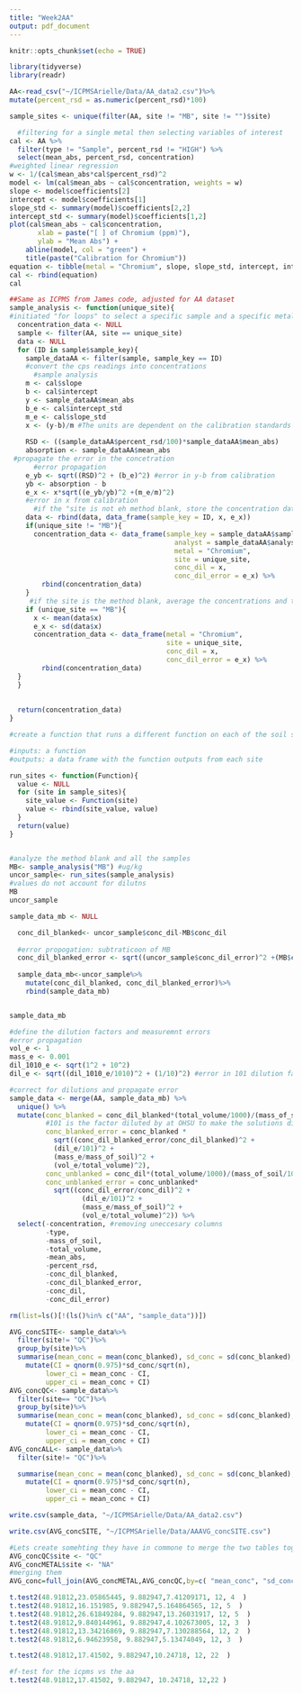 ```yaml
---
title: "Week2AA"
output: pdf_document
---
```


```r
knitr::opts_chunk$set(echo = TRUE)
```

```r
library(tidyverse)
library(readr)
```

```r

AA<-read_csv("~/ICPMSArielle/Data/AA_data2.csv")%>%
mutate(percent_rsd = as.numeric(percent_rsd)*100)

```

```r
sample_sites <- unique(filter(AA, site != "MB", site != "")$site)
```

```r

  #filtering for a single metal then selecting variables of interest
cal <- AA %>%
  filter(type != "Sample", percent_rsd != "HIGH") %>%
  select(mean_abs, percent_rsd, concentration)
#weighted linear regression
w <- 1/(cal$mean_abs*cal$percent_rsd)^2
model <- lm(cal$mean_abs ~ cal$concentration, weights = w)
slope <- model$coefficients[2]
intercept <- model$coefficients[1]
slope_std <- summary(model)$coefficients[2,2]
intercept_std <- summary(model)$coefficients[1,2]
plot(cal$mean_abs ~ cal$concentration,
       xlab = paste("[ ] of Chromium (ppm)"),
       ylab = "Mean Abs") +
    abline(model, col = "green") +
    title(paste("Calibration for Chromium"))
equation <- tibble(metal = "Chromium", slope, slope_std, intercept, intercept_std)
cal <- rbind(equation)
cal

```

```r

##Same as ICPMS from James code, adjusted for AA dataset
sample_analysis <- function(unique_site){ 
#initiated "for loops" to select a specific sample and a specific metal
  concentration_data <- NULL
  sample <- filter(AA, site == unique_site)
  data <- NULL
  for (ID in sample$sample_key){
    sample_dataAA <- filter(sample, sample_key == ID)
    #convert the cps readings into concentrations
      #sample analysis
    m <- cal$slope
    b <- cal$intercept
    y <- sample_dataAA$mean_abs
    b_e <- cal$intercept_std
    m_e <- cal$slope_std
    x <- (y-b)/m #The units are dependent on the calibration standards (Kg/mL)
    
    RSD <- ((sample_dataAA$percent_rsd/100)*sample_dataAA$mean_abs)
    absorption <- sample_dataAA$mean_abs
 #propagate the error in the concetration
      #error propagation
    e_yb <- sqrt((RSD)^2 + (b_e)^2) #error in y-b from calibration
    yb <- absorption - b
    e_x <- x*sqrt((e_yb/yb)^2 +(m_e/m)^2) 
    #error in x from calibration
      #if the "site is not eh method blank, store the concentration data
    data <- rbind(data, data_frame(sample_key = ID, x, e_x))
    if(unique_site != "MB"){
      concentration_data <- data_frame(sample_key = sample_dataAA$sample_key,
                                         analyst = sample_dataAA$analyst,
                                         metal = "Chromium",
                                         site = unique_site,
                                         conc_dil = x,
                                         conc_dil_error = e_x) %>%
        rbind(concentration_data)
    }
     #if the site is the method blank, average the concentrations and then store the data
    if (unique_site == "MB"){
      x <- mean(data$x)
      e_x <- sd(data$x)
      concentration_data <- data_frame(metal = "Chromium",
                                       site = unique_site,
                                       conc_dil = x,
                                       conc_dil_error = e_x) %>%
        rbind(concentration_data)
  }
  }
  
  
  return(concentration_data)
}

```


```r
#create a function that runs a different function on each of the soil sample sites

#inputs: a function
#outputs: a data frame with the function outputs from each site

run_sites <- function(Function){
  value <- NULL
  for (site in sample_sites){
    site_value <- Function(site)
    value <- rbind(site_value, value)
  }
  return(value)
}



```

```r
#analyze the method blank and all the samples
MB<- sample_analysis("MB") #ug/kg
uncor_sample<- run_sites(sample_analysis)
#values do not account for dilutns
MB
uncor_sample


```


```r
sample_data_mb <- NULL

  conc_dil_blanked<- uncor_sample$conc_dil-MB$conc_dil
  
  #error propogation: subtraticoon of MB
  conc_dil_blanked_error <- sqrt((uncor_sample$conc_dil_error)^2 +(MB$conc_dil_error)^2)
  
  sample_data_mb<-uncor_sample%>%
    mutate(conc_dil_blanked, conc_dil_blanked_error)%>%
    rbind(sample_data_mb)


sample_data_mb

```


```r
#define the dilution factors and measuremnt errors
#error propagation
vol_e <- 1
mass_e <- 0.001
dil_1010_e <- sqrt(1^2 + 10^2)
dil_e <- sqrt((dil_1010_e/1010)^2 + (1/10)^2) #error in 101 dilution factor

#correct for dilutions and propagate error
sample_data <- merge(AA, sample_data_mb) %>%
  unique() %>%
  mutate(conc_blanked = conc_dil_blanked*(total_volume/1000)/(mass_of_soil/1000),
         #101 is the factor diluted by at OHSU to make the solutions dilute enought to run the ICPMS on
         conc_blanked_error = conc_blanked *   
           sqrt((conc_dil_blanked_error/conc_dil_blanked)^2 + 
           (dil_e/101)^2 +
           (mass_e/mass_of_soil)^2 +
           (vol_e/total_volume)^2),
         conc_unblanked = conc_dil*(total_volume/1000)/(mass_of_soil/1000)*101,
         conc_unblanked_error = conc_unblanked*
           sqrt((conc_dil_error/conc_dil)^2 +
                  (dil_e/101)^2 +
                  (mass_e/mass_of_soil)^2 +
                  (vol_e/total_volume)^2)) %>%
  select(-concentration, #removing uneccesary columns
         -type,
         -mass_of_soil,
         -total_volume,
         -mean_abs,
         -percent_rsd,
         -conc_dil_blanked,
         -conc_dil_blanked_error,
         -conc_dil,
         -conc_dil_error)

```


```r
rm(list=ls()[!(ls()%in% c("AA", "sample_data"))])
```


```r
AVG_concSITE<- sample_data%>%
  filter(site!= "QC")%>%
  group_by(site)%>%
  summarise(mean_conc = mean(conc_blanked), sd_conc = sd(conc_blanked), n = n()) %>%
    mutate(CI = qnorm(0.975)*sd_conc/sqrt(n),
         lower_ci = mean_conc - CI,
         upper_ci = mean_conc + CI)
AVG_concQC<- sample_data%>%
  filter(site== "QC")%>%
  group_by(site)%>%
  summarise(mean_conc = mean(conc_blanked), sd_conc = sd(conc_blanked), n = n()) %>%
    mutate(CI = qnorm(0.975)*sd_conc/sqrt(n),
         lower_ci = mean_conc - CI,
         upper_ci = mean_conc + CI)
AVG_concALL<- sample_data%>%
  filter(site!= "QC")%>%

  summarise(mean_conc = mean(conc_blanked), sd_conc = sd(conc_blanked), n = n()) %>%
    mutate(CI = qnorm(0.975)*sd_conc/sqrt(n),
         lower_ci = mean_conc - CI,
         upper_ci = mean_conc + CI)

write.csv(sample_data, "~/ICPMSArielle/Data/AA_data2.csv")

write.csv(AVG_concSITE, "~/ICPMSArielle/Data/AAAVG_concSITE.csv")
```


```r
#Lets create somehting they have in commone to merge the two tables together
AVG_concQC$site <- "QC"
AVG_concMETAL$site <- "NA"
#merging them
AVG_conc=full_join(AVG_concMETAL,AVG_concQC,by=c( "mean_conc", "sd_conc", "n", "CI", "lower_ci", "upper_ci", "site"))

```


```r
t.test2(48.91812,23.05865445, 9.882947,7.41209171, 12, 4  )
t.test2(48.91812,16.151985, 9.882947,5.164864565, 12, 5  )
t.test2(48.91812,26.61849284, 9.882947,13.26031917, 12, 5  )
t.test2(48.91812,9.840144961, 9.882947,4.102673005, 12, 3  )
t.test2(48.91812,13.34216869, 9.882947,7.130288564, 12, 2  )
t.test2(48.91812,6.94623958, 9.882947,5.13474049, 12, 3  )

t.test2(48.91812,17.41502, 9.882947,10.24718, 12, 22  )
```

```r
#f-test for the icpms vs the aa
t.test2(48.91812,17.41502, 9.882947, 10.24718, 12,22 )
```
